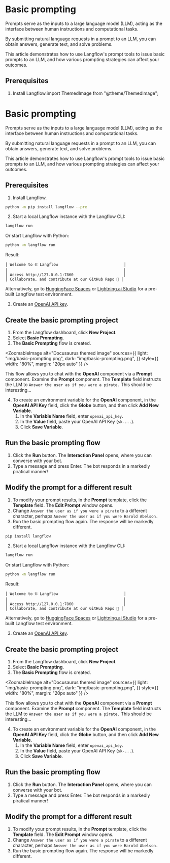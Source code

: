 
# Basic prompting

Prompts serve as the inputs to a large language model (LLM), acting as the interface between human instructions and computational tasks.

By submitting natural language requests in a prompt to an LLM, you can obtain answers, generate text, and solve problems.

This article demonstrates how to use Langflow's prompt tools to issue basic prompts to an LLM, and how various prompting strategies can affect your outcomes.

## Prerequisites

1. Install Langflow.import ThemedImage from "@theme/ThemedImage";

# Basic prompting

Prompts serve as the inputs to a large language model (LLM), acting as the interface between human instructions and computational tasks.

By submitting natural language requests in a prompt to an LLM, you can obtain answers, generate text, and solve problems.

This article demonstrates how to use Langflow's prompt tools to issue basic prompts to an LLM, and how various prompting strategies can affect your outcomes.

## Prerequisites

1. Install Langflow.
```bash
python -m pip install langflow --pre
```

2. Start a local Langflow instance with the Langflow CLI:
```bash
langflow run
```
Or start Langflow with Python:
```bash
python -m langflow run
```

Result:
```
│ Welcome to ⛓ Langflow                             │
│                                                   │
│ Access http://127.0.0.1:7860                      │
│ Collaborate, and contribute at our GitHub Repo 🚀 │
```

Alternatively, go to [HuggingFace Spaces](https://docs.langflow.org/getting-started/hugging-face-spaces) or [Lightning.ai Studio](https://lightning.ai/ogabrielluiz-8j6t8/studios/langflow) for a pre-built Langflow test environment.

3. Create an [OpenAI API key](https://platform.openai.com).

## Create the basic prompting project

1. From the Langflow dashboard, click **New Project**.
2. Select **Basic Prompting**.
3. The **Basic Prompting** flow is created.

<ZoomableImage
  alt="Docusaurus themed image"
  sources={{
    light: "img/basic-prompting.png",
    dark: "img/basic-prompting.png",
  }}
  style={{ width: "80%", margin: "20px auto" }}
/>

This flow allows you to chat with the **OpenAI** component via a **Prompt** component.
Examine the **Prompt** component. The **Template** field instructs the LLM to `Answer the user as if you were a pirate.`
This should be interesting...

4. To create an environment variable for the **OpenAI** component, in the **OpenAI API Key** field, click the **Globe** button, and then click **Add New Variable**.
    1. In the **Variable Name** field, enter `openai_api_key`.
    2. In the **Value** field, paste your OpenAI API Key (`sk-...`).
    3. Click **Save Variable**.

## Run the basic prompting flow

1. Click the **Run** button.
The **Interaction Panel** opens, where you can converse with your bot.
2. Type a message and press Enter.
The bot responds in a markedly piratical manner!

## Modify the prompt for a different result

1. To modify your prompt results, in the **Prompt** template, click the **Template** field.
The **Edit Prompt** window opens.
2. Change `Answer the user as if you were a pirate` to a different character, perhaps `Answer the user as if you were Harold Abelson.`
3. Run the basic prompting flow again.
The response will be markedly different.





```bash
pip install langflow
```

2. Start a local Langflow instance with the Langflow CLI:
```bash
langflow run
```
Or start Langflow with Python:
```bash
python -m langflow run
```

Result:
```
│ Welcome to ⛓ Langflow                             │
│                                                   │
│ Access http://127.0.0.1:7860                      │
│ Collaborate, and contribute at our GitHub Repo 🚀 │
```

Alternatively, go to [HuggingFace Spaces](https://docs.langflow.org/getting-started/hugging-face-spaces) or [Lightning.ai Studio](https://lightning.ai/ogabrielluiz-8j6t8/studios/langflow) for a pre-built Langflow test environment.

3. Create an [OpenAI API key](https://platform.openai.com).

## Create the basic prompting project

1. From the Langflow dashboard, click **New Project**.
2. Select **Basic Prompting**.
3. The **Basic Prompting** flow is created.

<ZoomableImage
  alt="Docusaurus themed image"
  sources={{
    light: "img/basic-prompting.png",
    dark: "img/basic-prompting.png",
  }}
  style={{ width: "80%", margin: "20px auto" }}
/>

This flow allows you to chat with the **OpenAI** component via a **Prompt** component.
Examine the **Prompt** component. The **Template** field instructs the LLM to `Answer the user as if you were a pirate.`
This should be interesting...

4. To create an environment variable for the **OpenAI** component, in the **OpenAI API Key** field, click the **Globe** button, and then click **Add New Variable**.
    1. In the **Variable Name** field, enter `openai_api_key`.
    2. In the **Value** field, paste your OpenAI API Key (`sk-...`).
    3. Click **Save Variable**.

## Run the basic prompting flow

1. Click the **Run** button.
The **Interaction Panel** opens, where you can converse with your bot.
2. Type a message and press Enter.
The bot responds in a markedly piratical manner!

## Modify the prompt for a different result

1. To modify your prompt results, in the **Prompt** template, click the **Template** field.
The **Edit Prompt** window opens.
2. Change `Answer the user as if you were a pirate` to a different character, perhaps `Answer the user as if you were Harold Abelson.`
3. Run the basic prompting flow again.
The response will be markedly different.
